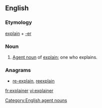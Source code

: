 ==English==

===Etymology===
[[explain]] + [[-er]]

===Noun===

{{en-noun}}

# [[agent noun|Agent noun]] of [[explain]]; one who explains.

===Anagrams===
* [[re-explain#English|re-explain]], [[reexplain#English|reexplain]]

[[Category:English agent nouns]]

[[fr:explainer]]
[[vi:explainer]]
